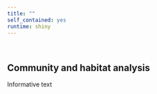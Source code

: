 ```yaml
---
title: ""
self_contained: yes
runtime: shiny
---
```


<br>

## Community and habitat analysis

Informative text
